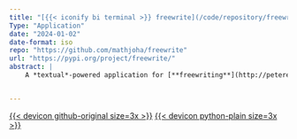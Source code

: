 ```yaml
---
title: "[{{< iconify bi terminal >}} freewrite](/code/repository/freewrite.qmd)"
Type: "Application"
date: "2024-01-02"
date-format: iso
repo: "https://github.com/mathjoha/freewrite"
url: "https://pypi.org/project/freewrite/"
abstract: |
    A *textual*-powered application for [**freewriting**](http://peterelbow.com/pdfs/How_to_Write_Better_through_Freewriting_by_Peter_Elbow.pdf).


---
```



[{{< devicon github-original size=3x >}}]({{< meta repo >}})
[{{< devicon python-plain size=3x >}}]({{< meta url >}})
